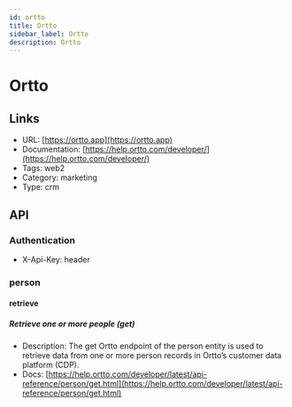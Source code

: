 ```yaml
---
id: ortto
title: Ortto
sidebar_label: Ortto
description: Ortto
---
```


# Ortto

## Links

* URL: [https://ortto.app](https://ortto.app)
* Documentation: [https://help.ortto.com/developer/](https://help.ortto.com/developer/)
* Tags: web2
* Category: marketing
* Type: crm

## API

### Authentication

* X-Api-Key: header

### person

#### retrieve

##### Retrieve one or more people (get)

* Description: The get Ortto endpoint of the person entity is used to retrieve data from one or more person records in Ortto’s customer data platform (CDP).
* Docs: [https://help.ortto.com/developer/latest/api-reference/person/get.html](https://help.ortto.com/developer/latest/api-reference/person/get.html)
